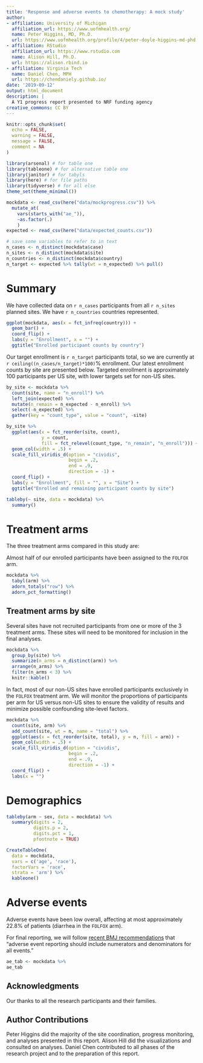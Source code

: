 ```yaml
---
title: 'Response and adverse events to chemotherapy: A mock study'
author:
- affiliation: University of Michigan
  affiliation_url: https://www.uofmhealth.org/
  name: Peter Higgins, MD, Ph.D.
  url: https://www.uofmhealth.org/profile/4/peter-doyle-higgins-md-phd
- affiliation: RStudio
  affiliation_url: https://www.rstudio.com
  name: Alison Hill, Ph.D.
  url: https://alison.rbind.io
- affiliation: Virginia Tech
  name: Daniel Chen, MPH
  url: https://chendaniely.github.io/
date: '2019-09-12'
output: html_document
description: |
  A Y1 progress report presented to NRF funding agency
creative_commons: CC BY
---
```


```r
knitr::opts_chunk$set(
  echo = FALSE,
  warning = FALSE,
  message = FALSE,
  comment = NA
)
```


```r
library(arsenal) # for table one
library(tableone) # for alternative table one
library(janitor) # for tabyls
library(here) # for file paths
library(tidyverse) # for all else
theme_set(theme_minimal())
```

```r
mockdata <- read_csv(here("data/mockprogress.csv")) %>% 
  mutate_at(
    vars(starts_with("ae_")),
    ~as.factor(.)
    )
expected <- read_csv(here("data/expected_counts.csv"))
```

```r
# save some variables to refer to in text
n_cases <- n_distinct(mockdata$case)
n_sites <- n_distinct(mockdata$site)
n_countries <- n_distinct(mockdata$country)
n_target <- expected %>% tally(wt = n_expected) %>% pull()
```

# Summary

We have collected data on `r n_cases` participants from all `r n_sites` planned sites. We have `r n_countries` countries represented. 

```r
ggplot(mockdata, aes(x = fct_infreq(country))) +
  geom_bar() +
  coord_flip() +
  labs(y = "Enrollment", x = "") +
  ggtitle("Enrolled participant counts by country")
```

Our target enrollment is `r n_target` participants total, so we are currently at `r ceiling((n_cases/n_target)*100)`% enrollment. Our latest enrollment counts by site are presented below. Targeted enrollment is approximately 100 participants per US site, with lower targets set for non-US sites.

```r
by_site <- mockdata %>% 
  count(site, name = "n_enroll") %>% 
  left_join(expected) %>% 
  mutate(n_remain = n_expected - n_enroll) %>% 
  select(-n_expected) %>% 
  gather(key = "count_type", value = "count", -site)
```

```r
by_site %>% 
  ggplot(aes(x = fct_reorder(site, count), 
             y = count, 
             fill = fct_relevel(count_type, "n_remain", "n_enroll"))) +
  geom_col(width = .5) +
  scale_fill_viridis_d(option = "cividis", 
                       begin = .2, 
                       end = .9,
                       direction = -1) +
  coord_flip() +
  labs(y = "Enrollment", fill = "", x = "Site") +
  ggtitle("Enrolled and remaining participant counts by site")
```

```r
tableby(~ site, data = mockdata) %>% 
  summary()
```


# Treatment arms

The three treatment arms compared in this study are:

<!--TODO: add markdown table of treatment arms here-->

Almost half of our enrolled participants have been assigned to the `FOLFOX` arm.

<!--TODO: make this print better with knitr::kable + code chunks-->

```r
mockdata %>% 
  tabyl(arm) %>% 
  adorn_totals("row") %>%
  adorn_pct_formatting() 
```


## Treatment arms by site

Several sites have not recruited participants from one or more of the 3 treatment arms. These sites will need to be monitored for inclusion in the final analyses.

```r
mockdata %>% 
  group_by(site) %>% 
  summarize(n_arms = n_distinct(arm)) %>% 
  arrange(n_arms) %>% 
  filter(n_arms < 3) %>% 
  knitr::kable()
```

In fact, most of our non-US sites have enrolled participants exclusively in the `FOLFOX` treatment arm. We will monitor the proportions of participants per arm for US versus non-US sites to ensure the validity of results and minimize possible confounding site-level factors.

```r
mockdata %>% 
  count(site, arm) %>% 
  add_count(site, wt = n, name = "total") %>% 
  ggplot(aes(x = fct_reorder(site, total), y = n, fill = arm)) +
  geom_col(width = .5) +
  scale_fill_viridis_d(option = "cividis", 
                       begin = .2, 
                       end = .9,
                       direction = -1) +
  coord_flip() +
  labs(x = "")
```


# Demographics

<!--TODO: add age and bmi here-->

```r
tableby(arm ~ sex, data = mockdata) %>% 
  summary(digits = 2, 
          digits.p = 2, 
          digits.pct = 1, 
          pfootnote = TRUE)
```

<!--TODO: decide which table one to make!-->

```r
CreateTableOne(
  data = mockdata,
  vars = c('age', 'race'),
  factorVars = 'race',
  strata = 'arm') %>% 
  kableone()
```

# Adverse events

Adverse events have been low overall, affecting at most approximately 22.8% of patients (diarrhea in the `FOLFOX` arm). 

For final reporting, we will follow [recent BMJ recommendations](https://www.bmj.com/content/355/bmj.i5078) that "adverse event reporting should include numerators and denominators for all events."

<!--TODO: add adverse events table-->

```r
ae_tab <- mockdata %>% 
ae_tab
```


## Acknowledgments {.appendix}

Our thanks to all the research participants and their families.

## Author Contributions {.appendix}

Peter Higgins did the majority of the site coordination, progress monitoring, and analyses presented in this report. Alison Hill did the visualizations and consulted on analyses. Daniel Chen contributed to all phases of the research project and to the preparation of this report.

